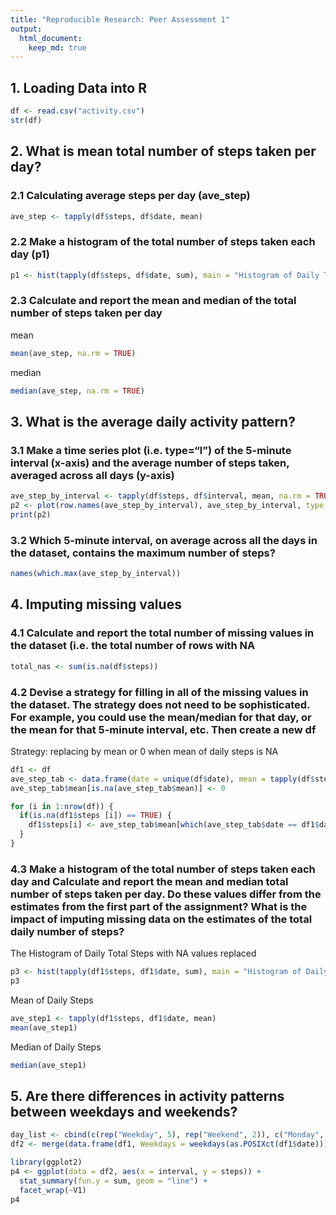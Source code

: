 ```yaml
---
title: "Reproducible Research: Peer Assessment 1"
output: 
  html_document:
    keep_md: true
---
```



## 1. Loading Data into R

```r
df <- read.csv("activity.csv")
str(df)
```

## 2. What is mean total number of steps taken per day?
### 2.1 Calculating average steps per day (ave_step)
```r
ave_step <- tapply(df$steps, df$date, mean)
```
### 2.2 Make a histogram of the total number of steps taken each day (p1)
```r
p1 <- hist(tapply(df$steps, df$date, sum), main = "Histogram of Daily Total Steps")
```
### 2.3 Calculate and report the mean and median of the total number of steps taken per day
mean
```r
mean(ave_step, na.rm = TRUE)
```
median
```r
median(ave_step, na.rm = TRUE)
```

## 3. What is the average daily activity pattern?
### 3.1 Make a time series plot (i.e. type="l") of the 5-minute interval (x-axis) and the average number of steps taken, averaged across all days (y-axis)
```r
ave_step_by_interval <- tapply(df$steps, df$interval, mean, na.rm = TRUE)
p2 <- plot(row.names(ave_step_by_interval), ave_step_by_interval, type = "l", xlab = "Interval", ylab = "Steps")
print(p2)
```

### 3.2 Which 5-minute interval, on average across all the days in the dataset, contains the maximum number of steps?
```r
names(which.max(ave_step_by_interval))
```

## 4. Imputing missing values

### 4.1 Calculate and report the total number of missing values in the dataset (i.e. the total number of rows with  NA

```r
total_nas <- sum(is.na(df$steps))
```
### 4.2 Devise a strategy for filling in all of the missing values in the dataset. The strategy does not need to be sophisticated. For example, you could use the mean/median for that day, or the mean for that 5-minute interval, etc. Then create a new df

Strategy: replacing by mean or 0 when mean of daily steps is NA
```r
df1 <- df
ave_step_tab <- data.frame(date = unique(df$date), mean = tapply(df$steps, df$date, mean, rm.na = TRUE))
ave_step_tab$mean[is.na(ave_step_tab$mean)] <- 0

for (i in 1:nrow(df)) {
  if(is.na(df1$steps [i]) == TRUE) {
    df1$steps[i] <- ave_step_tab$mean[which(ave_step_tab$date == df1$date[i])]
  }
}
```
### 4.3 Make a histogram of the total number of steps taken each day and Calculate and report the mean and median total number of steps taken per day. Do these values differ from the estimates from the first part of the assignment? What is the impact of imputing missing data on the estimates of the total daily number of steps?

The Histogram of Daily Total Steps with NA values replaced
```r
p3 <- hist(tapply(df1$steps, df1$date, sum), main = "Histogram of Daily Total Steps")
p3
```
Mean of Daily Steps
```r
ave_step1 <- tapply(df1$steps, df1$date, mean)
mean(ave_step1)
```
Median of Daily Steps
```r
median(ave_step1)
```

## 5. Are there differences in activity patterns between weekdays and weekends?
```r
day_list <- cbind(c(rep("Weekday", 5), rep("Weekend", 2)), c("Monday", "Tuesday", "Wednesday", "Thursday", "Friday", "Saturday", "Sunday"))
df2 <- merge(data.frame(df1, Weekdays = weekdays(as.POSIXct(df1$date))), day_list, by.x = "Weekdays", by.y = "V2")

library(ggplot2)
p4 <- ggplot(data = df2, aes(x = interval, y = steps)) +
  stat_summary(fun.y = sum, geom = "line") +
  facet_wrap(~V1)
p4
```
